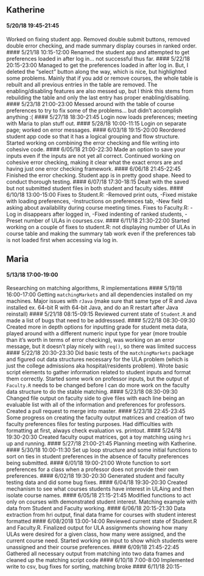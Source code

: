 ## Katherine
#### 5/20/18 19:45-21:45
Worked on fixing student app. Removed double submit buttons, removed double error checking, and made summary display courses in ranked order.
#### 5/21/18 10:15-12:00
Renamed the student app and attempted to get preferences loaded in after log in... not successful thus far.
#### 5/22/18 20:15-23:00
Managed to get the preferences loaded in after log in. But, I deleted the "select" button along the way, which is nice, but highlighted some problems. Mainly that if you add or remove courses, the whole table is rebuilt and all previous entries in the table are removed. The enabling/disabling features are also messed up, but I think this stems from rebuilding the table and only the last entry has proper enabling/disabling. 
#### 5/23/18 21:00-23:00
Messed around with the table of course preferences to try to fix some of the problems... but didn't accomplish anything :(
#### 5/27/18 18:30-21:45
Login now loads preferences; meeting with Maria to plan stuff out.
#### 5/28/18 10:00-11:15
Login on separate page; worked on error messages.
#### 6/03/18  19:15-20:00
Reordered student app code so that it has a logical grouping and flow structure. Started working on combining the error checking and file writing into cohesive code.
#### 6/05/18 21:00-22:30
Made an option to save your inputs even if the inputs are not yet all correct. Continued working on cohesive error checking, making it clear what the exact errors are and having just one error checking framework.
#### 6/06/18 21:45-22:45
Finished the error checking. Student app is in pretty good shape. Need to conduct thorough testing.
#### 6/07/18 17:30-18:15
Dealt with the saved but not submitted student files in both student and faculty sides.
#### 6/10/18 13:00-15:00
Fixes to Student.R: -Removed print outs, -Fixed mistake with loading preferences, -Instructions on preferences tab, -New field asking about availability during course meeting times.
Fixes to Faculty.R: -Log in disappears after logged in, -Fixed indenting of ranked students, -Preset number of ULAs in courses.csv.
#### 6/11/18 21:30-22:00
Started working on a couple of fixes to student.R: not displaying number of ULAs in course table and making the summary tab work even if the preferences tab is not loaded first when accessing via log in.

## Maria
#### 5/13/18 17:00-19:00
Researching on matching algorithms, R implementations
#### 5/19/18 16:00-17:00
Getting `matchingMarkets` and all dependencies installed on my machines. Major issues with `rJava` (make sure that same type of R and Java installed ex. 64-bit R with 64-bit Java, and do an R restart after Java reinstall) 
#### 5/21/18 08:15-09:15
Reviewed current state of `Student.R` and made a list of bugs that need to be addresssed.
#### 5/22/18 08:30-09:30
Created more in depth options for inputting grade for student meta data, played around with a different numeric input type for year (more trouble than it's worth in terms of error checking), was working on an error message, but it doesn't play nicely with `req()`, so there was limited success
#### 5/22/18 20:30-23:30
Did basic tests of the `matchingMarkets` package and figured out data structures necessary for the ULA problem (which is just the college admissions aka hospital/residents problem). Wrote basic script elements to gather information related to student inputs and format them correctly. Started some work on professor inputs, but the output of `Faculty.R` needs to be changed before I can do more work on the faculty data structure to do the stable matching. 
#### 5/23/18 08:30-09:30
Changed file output on faculty side to give files with each line being an evaluable list with all of the information and preferences for professors. Created a pull request to merge into master.
#### 5/23/18 22:45-23:45
Some progress on creating the faculty output matrices and creation of two faculty preferences files for testing purposes. Had difficulties with formatting at first, always check evaluation vs. printout.
#### 5/24/18 19:30-20:30
Created faculty ouput matrices, got a toy matching using `hri` up and running.
#### 5/27/18 21:00-21:45
Planning meeting with Katherine.
#### 5/30/18 10:00-11:30
Set up loop structure and some initial functions to sort on ties in student preferences in the absence of faculty preferences being submitted.
#### 6/01/18 19:00-21:00
Wrote function to sort preferences for a class when a professor does not provide their own preferences.
#### 6/02/18 19:30-20:30
Generated student and faculty testing data and did some bug fixes.
#### 6/04/18 19:30-20:30
Created mechanism to see what courses students have interest in ULAing and then isolate course names.
#### 6/05/18 21:15-21:45
Modified functions to act only on courses with demonstrated student interest. Matching example with data from Student and Faculty working.
#### 6/06/18 20:15-21:30
Data extraction from hri output, final data frame for courses with student interest formatted
#### 6/08/2018 13:00-14:00
Reviewed current state of Student.R and Faculty.R. Finalized output for ULA assignments showing how many ULAs were desired for a given class, how many were assigned, and the current course need. Started working on input to show which students were unassigned and their course preferences.
#### 6/09/18 21:45-22:45
Gathered all necessary output from matching into two data frames and cleaned up the matching script code
#### 6/10/18 7:00-8:00
Implemented write to csv, bug fixes for sorting, matching broke
#### 6/11/18 20:15-
